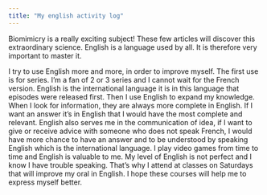 ```yaml
---
title: "My english activity log"
---
```


Biomimicry is a really exciting subject! These few articles will discover this extraordinary science.
English is a language used by all. It is therefore very important to master it.

I try to use English more and more, in order to improve myself.
The first use is for series. I'm a fan of 2 or 3 series and I cannot wait for the French version. English is the international language it is in this language that episodes were released first.
Then I use English to expand my knowledge. When I look for information, they are always more complete in English. If I want an answer it's in English that I would have the most complete and relevant.
English also serves me in the communication of idea, if I want to give or receive advice with someone who does not speak French, I would have more chance to have an answer and to be understood by speaking English which is the international language.
I play video games from time to time and English is valuable to me.
My level of English is not perfect and I know I have trouble speaking. That's why I attend at classes on Saturdays that will improve my oral in English. I hope these courses will help me to express myself better.
